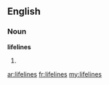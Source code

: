 ==English==

===Noun===
'''lifelines'''

# {{plural of|[[lifeline]]}}

[[ar:lifelines]]
[[fr:lifelines]]
[[my:lifelines]]